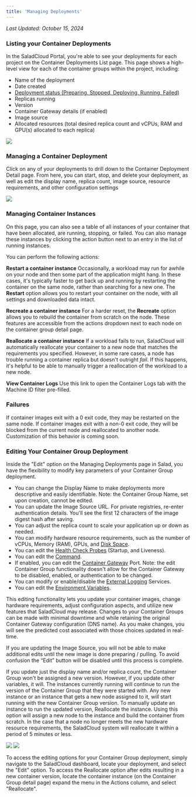 ```yaml
---
title: 'Managing Deployments'
---
```


_Last Updated: October 15, 2024_

### Listing your Container Deployments

In the SaladCloud Portal, you're able to see your deployments for each project on the Container Deployments List page.
This page shows a high-level view for each of the container groups within the project, including:

- Name of the deployment
- Date created
- [Deployment status (Preparing, Stopped, Deploying, Running, Failed)](/container-engine/explanation/container-groups/deployment-lifecycle)
- Replicas running
- Version
- Container Gateway details (if enabled)
- Image source
- Allocated resources (total desired replica count and vCPUs, RAM and GPU(s) allocated to each replica)

<img src="/container-engine/images/portal-list-container-groups.png" />

### Managing a Container Deployment

Click on any of your deployments to drill down to the Container Deployment Detail page. From here, you can start, stop,
and delete your deployment, as well as edit the display name, replica count, image source, resource requirements, and
other configuration settings

<img src="/container-engine/images/portal-view-container-group.png" />

### Managing Container Instances

On this page, you can also see a table of all instances of your container that have been allocated, are running,
stopping, or failed. You can also manage these instances by clicking the action button next to an entry in the list of
running instances.

You can perform the following actions:

**Restart a container instance** Occasionally, a workload may run for awhile on your node and then some part of the
application might hang. In these cases, it's typically faster to get back up and running by restarting the container on
the same node, rather than searching for a new one. The **Restart** option allows you to restart your container on the
node, with all settings and downloaded data intact.

**Recreate a container instance** For a harder reset, the **Recreate** option allows you to rebuild the container from
scratch on the node. These features are accessible from the actions dropdown next to each node on the container group
detail page.

**Reallocate a container instance** If a workload fails to run, SaladCloud will automatically reallocate your container
to a new node that matches the requirements you specified. However, in some rare cases, a node has trouble running a
container replica but doesn't outright _fail_. If this happens, it's helpful to be able to manually trigger a
reallocation of the workload to a new node.

**View Container Logs** Use this link to open the Container Logs tab with the Machine ID filter pre-filled.

### Failures

If container images exit with a 0 exit code, they may be restarted on the same node. If container images exit with a
non-0 exit code, they will be blocked from the current node and reallocated to another node. Customization of this
behavior is coming soon.

### Editing Your Container Group Deployment

Inside the "Edit" option on the Managing Deployments page in Salad, you have the flexibility to modify key parameters of
your Container Group deployment.

- You can change the Display Name to make deployments more descriptive and easily identifiable. Note: the Container
  Group Name, set upon creation, cannot be edited.
- You can update the Image Source URL. For private registries, re-enter authentication details. You'll see the first 12
  characters of the image digest hash after saving.
- You can adjust the replica count to scale your application up or down as needed.
- You can modify hardware resource requirements, such as the number of vCPUs, Memory (RAM), GPUs, and
  [Disk Space](/container-engine/explanation/container-groups/disk-space).
- You can edit the [Health Check Probes](/container-engine/explanation/infrastructure-platform/health-probes) (Startup, and
  Liveness).
- You can edit the [Command](/container-engine/how-to-guides/specifying-a-command).
- If enabled, you can edit the [Container Gateway](/container-engine/explanation/infrastructure-platform/networking) Port.
  Note: the edit Container Group functionality doesn't allow for the Container Gateway to be disabled, enabled, or
  authentication to be changed.
- You can modify or enable/disable the [External Logging](/container-engine/explanation/infrastructure-platform/external-logging)
  Services.
- You can edit the [Environment Variables](/container-engine/how-to-guides/environment-variables).

This editing functionality lets you update your container images, change hardware requirements, adjust configuration
aspects, and utilize new features that SaladCloud may release. Changes to your Container Groups can be made with minimal
downtime and while retaining the original Container Gateway configuration (DNS name). As you make changes, you will see
the predicted cost associated with those choices updated in real-time.

If you are updating the Image Source, you will not be able to make additional edits until the new image is done
preparing / pulling. To avoid confusion the “Edit” button will be disabled until this process is complete.

If you update just the display name and/or replica count, the Container Group won't be assigned a new version. However,
if you update other variables, it will. The instances currently running will continue to run the version of the
Container Group that they were started with. Any new instance or an instance that gets a new node assigned to it, will
start running with the new Container Group version. To manually update an instance to run the updated version,
Reallocate the instance. Using this option will assign a new node to the instance and build the container from scratch.
In the case that a node no longer meets the new hardware resource requirements, the SaladCloud system will reallocate it
within a period of 5 minutes or less.

<img src="/container-engine/images/portal-container-instance-actions.png" />

<img src="/container-engine/images/portal-container-instance-version.png" />

To access the editing options for your Container Group deployment, simply navigate to the SaladCloud dashboard, locate
your deployment, and select the "Edit" option. To access the Reallocate option after edits resulting in a new container
version, locate the container instance (on the Container Group detail page) expand the menu in the Actions column, and
select "Reallocate".
